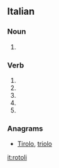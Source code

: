 ==Italian==

===Noun===
{{head|it|plural}} {{g|m}}

# {{plural of|rotolo|lang=it}}

===Verb===
{{head|it|verb form}}

# {{inflection of|rotolare||2|s|pres|indc|lang=it}}
# {{inflection of|rotolare||1|s|pres|subj|lang=it}}
# {{inflection of|rotolare||2|s|pres|subj|lang=it}}
# {{inflection of|rotolare||3|s|pres|subj|lang=it}}
# {{inflection of|rotolare||3|s|impr|lang=it}}

===Anagrams===
* [[Tirolo#Italian|Tirolo]], [[triolo#Italian|triolo]]

[[it:rotoli]]